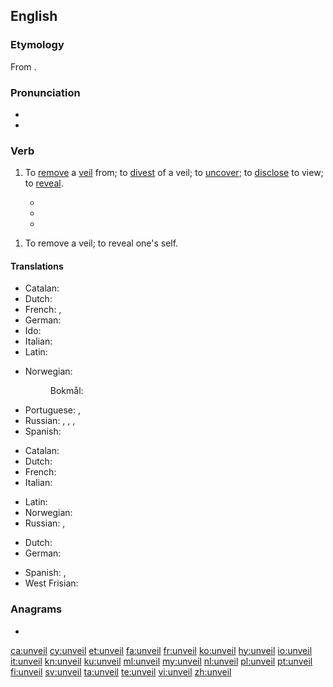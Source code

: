 ==English==

===Etymology===
From {{prefix|un|veil|lang=en}}.

===Pronunciation===
* {{IPA|/ʌnˈveɪl/|lang=en}}
* {{rhymes|eɪl|lang=en}}

===Verb===
{{en-verb}}

# {{label|en|transitive}} To [[remove]] a [[veil]] from; to [[divest]] of a veil; to [[uncover]]; to [[disclose]] to view; to [[reveal]].
#* {{quote-book
|year=1996
|author=Status of women in Islam
|title=Status of women in Islam
|page=91
|passage=The Schools of Jurisprudence of Abu Hanifa, Al-Shafaii and Malik agree that the woman is permitted to '''unveil''' her face and hands in the streets in front of the strangers. However, if this display of the face does rouse temptation and charm, the woman has to [[veil]] her face as she does the rest of her body.}}
#* {{quote-book
|year=1836
|author=James Cook
|title=The Three voyages of Captain Cook round the world
|page=356
|passage=A sort of curtain, made of- mat, usually hung before them, which the natives were sometimes unwilling to remove ; and when they did consent to '''unveil''' them, they seemed to express themselves in a very mysterious manner.}}
#* {{quote-book
|year=1831
|author=Thomas Dick
|title=The works of Thomas Dick
|page=102
|passage=Since, therefore, the science of natural philosophy is [[conversant]] about the works of the Almighty, and its investigations have a direct tendency to illustrate the perfections of his nature, to '''unveil''' the plan of his operations, to unfold the laws by which he governs the kingdom of universal nature, and to display the order, symmetry, and proportion, which reign throughout the whole.}}

# {{label|en|intransitive}} To remove a veil; to reveal one's self.

====Translations====
{{trans-top|to uncover}}
* Catalan: {{t+|ca|desvelar}}
* Dutch: {{t+|nl|onthullen}}
* French: {{t+|fr|dévoiler}}, {{t|fr|lever le voile}}
* German: {{t+|de|enthüllen}}
* Ido: {{t+|io|desvelizar}}
* Italian: {{t+|it|svelare}}
* Latin: {{t+|la|aperiō}}
{{trans-mid}}
* Norwegian: {{t|no|avdekke}}
*: Bokmål: {{t|nb|avduke}}
* Portuguese: {{t+|pt|revelar}}, {{t+|pt|divulgar}}
* Russian: {{t+|ru|раскрыва́ть|impf}}, {{t+|ru|раскры́ть|pf}}, {{t+|ru|разоблача́ть|impf}}, {{t+|ru|разоблачи́ть|pf}}{{qualifier|secret}}
* Spanish: {{t+|es|develar}}
{{trans-bottom}}

{{trans-top|to reveal one's self}}
* Catalan: {{t+|ca|desvelar}}
* Dutch: {{t+|nl|blootstellen}}
* French: {{t+|fr|se dévoiler}}
* Italian: {{t+|it|svelarsi}}
{{trans-mid}}
* Latin: {{t+|la|aperiō}}
* Norwegian: {{t|no|blottstille}}
* Russian: {{t+|ru|раскрыва́ться|impf}}, {{t+|ru|раскры́ться|pf}}
{{trans-bottom}}

{{checktrans-top}}
* Dutch: {{t-check|nl|ontsluieren}}
* German: {{t-check|de|offenbaren}}
{{trans-mid}}
* Spanish: {{t-check|es|desvelar}}, {{t-check|es|descubrir}}
* West Frisian: {{t-check|fy|ûntbleatsje}}
{{trans-bottom}}

===Anagrams===
* {{l|en|unlive}}

[[ca:unveil]]
[[cy:unveil]]
[[et:unveil]]
[[fa:unveil]]
[[fr:unveil]]
[[ko:unveil]]
[[hy:unveil]]
[[io:unveil]]
[[it:unveil]]
[[kn:unveil]]
[[ku:unveil]]
[[ml:unveil]]
[[my:unveil]]
[[nl:unveil]]
[[pl:unveil]]
[[pt:unveil]]
[[fi:unveil]]
[[sv:unveil]]
[[ta:unveil]]
[[te:unveil]]
[[vi:unveil]]
[[zh:unveil]]